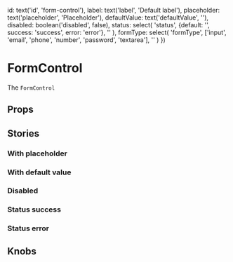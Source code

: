 
  id: text('id', 'form-control'),
  label: text('label', 'Default label'),
  placeholder: text('placeholder', 'Placeholder'),
  defaultValue: text('defaultValue', ''),
  disabled: boolean('disabled', false),
  status: select(
    'status',
    {default: '', success: 'success', error: 'error'},
    ''
  ),
  formType: select(
    'formType',
    ['input', 'email', 'phone', 'number', 'password', 'textarea'],
    ''
  )
})

<Meta title="Molecules/FormControl" component={FormControl} />

# FormControl

The `FormControl`

<Preview>
  <Story name="Default">
    <FormControl id="form-control" label="Input label" />
  </Story>
  <Story name="Email">
    <FormControl id="form-control-email" label="Email label" formType="email" />
  </Story>
  <Story name="Password">
    <FormControl
      id="form-control-password"
      label="Password label"
      formType="password"
    />
  </Story>
  <Story name="Textarea">
    <FormControl
      id="form-control-textarea"
      label="Textarea label"
      formType="textarea"
    />
  </Story>
</Preview>

## Props

<Props of={FormControl} />

## Stories

### With placeholder

<Preview>
  <Story name="Placeholder default">
    <FormControl
      placeholder="Placeholder"
      id="form-control"
      label="Input label"
    />
  </Story>
  <Story name="Placeholder email">
    <FormControl
      placeholder="Placeholder"
      id="form-control-email"
      label="Email label"
      formType="email"
    />
  </Story>
  <Story name="Placeholder password">
    <FormControl
      placeholder="Placeholder"
      id="form-control-password"
      label="Password label"
      formType="password"
    />
  </Story>
  <Story name="Placeholder textarea">
    <FormControl
      placeholder="Placeholder"
      id="form-control-textarea"
      label="Textarea label"
      formType="textarea"
    />
  </Story>
</Preview>

### With default value

<Preview>
  <Story name="Default value default">
    <FormControl
      placeholder="Placeholder"
      defaultValue="Default value"
      id="form-control"
      label="Input label"
    />
  </Story>
  <Story name="Default value email">
    <FormControl
      placeholder="Placeholder"
      defaultValue="Default value"
      id="form-control-email"
      label="Email label"
      formType="email"
    />
  </Story>
  <Story name="Default value password">
    <FormControl
      placeholder="Placeholder"
      defaultValue="Default value"
      id="form-control-password"
      label="Password label"
      formType="password"
    />
  </Story>
  <Story name="Default value textarea">
    <FormControl
      placeholder="Placeholder"
      defaultValue="Default value"
      id="form-control-textarea"
      label="Textarea label"
      formType="textarea"
    />
  </Story>
</Preview>

### Disabled

<Preview>
  <Story name="Disabled default">
    <FormControl
      placeholder="Placeholder"
      defaultValue="Default value"
      id="form-control"
      label="Email label"
      disabled
    />
  </Story>
  <Story name="Disabled email">
    <FormControl
      placeholder="Placeholder"
      defaultValue="Default value"
      id="form-control-email"
      label="Email label"
      formType="email"
      disabled
    />
  </Story>
  <Story name="Disabled password">
    <FormControl
      placeholder="Placeholder"
      defaultValue="Default value"
      id="form-control-password"
      label="Password label"
      formType="password"
      disabled
    />
  </Story>
  <Story name="Disabled textarea">
    <FormControl
      placeholder="Placeholder"
      defaultValue="Default value"
      id="form-control-textarea"
      label="Textarea label"
      formType="textarea"
      disabled
    />
  </Story>
</Preview>

### Status success

<Preview>
  <Story name="Status success default">
    <FormControl
      placeholder="Placeholder"
      defaultValue="Default value"
      id="form-control"
      label="Input label"
      status="success"
    />
  </Story>
  <Story name="Status success email">
    <FormControl
      placeholder="Placeholder"
      defaultValue="Default value"
      id="form-control-email"
      label="Email label"
      formType="email"
      status="success"
    />
  </Story>
  <Story name="Status success password">
    <FormControl
      placeholder="Placeholder"
      defaultValue="Default value"
      id="form-control-password"
      label="Password label"
      formType="password"
      status="success"
    />
  </Story>
  <Story name="Status success textarea">
    <FormControl
      placeholder="Placeholder"
      defaultValue="Default value"
      id="form-control-textarea"
      label="Textarea label"
      formType="textarea"
      status="success"
    />
  </Story>
</Preview>

### Status error

<Preview>
  <Story name="Status error default">
    <FormControl
      placeholder="Placeholder"
      defaultValue="Default value"
      id="form-control"
      label="Input label"
      status="error"
    />
  </Story>
  <Story name="Status error email">
    <FormControl
      placeholder="Placeholder"
      defaultValue="Default value"
      id="form-control-email"
      label="Email label"
      formType="email"
      status="error"
    />
  </Story>
  <Story name="Status error password">
    <FormControl
      placeholder="Placeholder"
      defaultValue="Default value"
      id="form-control-password"
      label="Password label"
      formType="password"
      status="error"
    />
  </Story>
  <Story name="Status error textarea">
    <FormControl
      placeholder="Placeholder"
      defaultValue="Default value"
      id="form-control-textarea"
      label="Textarea label"
      formType="textarea"
      status="error"
    />
  </Story>
</Preview>

## Knobs

<Preview>
  <Story name="Knobs">
    <FormControl {...knobsProps()} />
  </Story>
</Preview>
